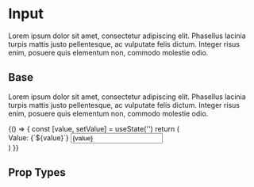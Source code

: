
<Meta title='Components|Input' component={Input} />

# Input
Lorem ipsum dolor sit amet, consectetur adipiscing elit. Phasellus lacinia turpis mattis justo pellentesque, ac vulputate felis dictum. Integer risus enim, posuere quis elementum non, commodo molestie odio.
 
## Base
Lorem ipsum dolor sit amet, consectetur adipiscing elit. Phasellus lacinia turpis mattis justo pellentesque, ac vulputate felis dictum. Integer risus enim, posuere quis elementum non, commodo molestie odio.

<Preview>
  <Story name='Base'>
    {() => {
      const [value, setValue] = useState('')
      return (
        <div>
          <Text>Value: {`${value}`}</Text>
          <Input id={'input'} value={value} onChange={setValue} />
        </div>
      )
    }}
  </Story>
</Preview>

## Prop Types

<Props of={Input} />